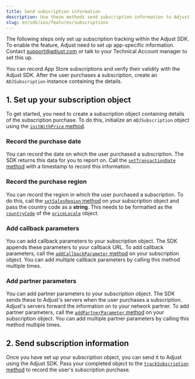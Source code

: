 ```yaml
---
title: Send subscription information
description: Use these methods send subscription information to Adjust.
slug: en/sdk/ios/features/subscriptions
---
```



<Callout type="important">

The following steps only set up subscription tracking within the Adjust SDK. To enable the feature, Adjust need to set up app-specific information. Contact support@adjust.com or talk to your Technical Account manager to set this up.

</Callout>

You can record App Store subscriptions and verify their validity with the Adjust SDK. After the user purchases a subscription, create an `ADJSubscription` instance containing the details.

## 1. Set up your subscription object

To get started, you need to create a subscription object containing details of the subscription purchase. To do this, initialize an `ADJSubscription` object using the [`initWithPrice` method](#ios-initwithprice-invocation).

<InitWithPrice />

### Record the purchase date

You can record the date on which the user purchased a subscription. The SDK returns this data for you to report on. Call the [`setTransactionDate` method](#ios-settransactiondate-invocation) with a timestamp to record this information.

<SetTransactionDate />

### Record the purchase region

You can record the region in which the user purchased a subscription. To do this, call the [`setSalesRegion` method](#ios-setsalesregion-invocation) on your subscription object and pass the country code as a **string**. This needs to be formatted as the [`countryCode`](https://developer.apple.com/documentation/foundation/nslocale/1643060-countrycode?language=swift) of the [`priceLocale`](https://developer.apple.com/documentation/storekit/skproduct/1506145-pricelocale?language=swift) object.

<SetSalesRegion />

### Add callback parameters

You can add callback parameters to your subscription object. The SDK appends these parameters to your callback URL. To add callback parameters, call the [`addCallbackParameter` method](#ios-adjsubscription-addcallbackparameter-invocation) on your subscription object. You can add multiple callback parameters by calling this method multiple times.

<AddCallbackParameter />

### Add partner parameters

You can add partner parameters to your subscription object. The SDK sends these to Adjust's servers when the user purchases a subscription. Adjust's servers forward the information on to your network partner. To add partner parameters, call the [`addPartnerParameter` method](#ios-adjsubscription-addpartnerparameter-invocation) on your subscription object. You can add multiple partner parameters by calling this method multiple times.

<AddPartnerParameter />

## 2. Send subscription information

Once you have set up your subscription object, you can send it to Adjust using the Adjust SDK. Pass your completed object to the [`trackSubscription` method](#ios-tracksubscription-invocation) to record the user's subscription purchase.

<TrackSubscription />
